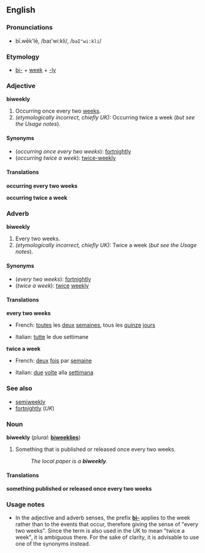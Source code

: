 ==English==

=== Pronunciations ===
*bī.wēk'lē, /baɪ'wiːkli/, /<tt>baI"wi:kli</tt>/

===Etymology===
*[[bi-]] + [[week]] + [[-ly]]

=== Adjective ===
'''biweekly'''

# Occurring once every two [[week]]s.
# ''(etymologically incorrect, chiefly UK):'' Occurring twice a week (''but see the Usage notes'').

====Synonyms====
*(''occurring once every two weeks''): [[fortnightly]]
*(''occurring twice a week''): [[twice-weekly]]<!--hyphenated; compare the adverb-->

====Translations====

'''occurring every two weeks'''
{{top}}
{{mid}}
{{bottom}}

'''occurring twice a week'''
{{top}}
{{mid}}
{{bottom}}

===Adverb===
'''biweekly'''

# Every two weeks.
# ''(etymologically incorrect, chiefly UK):'' Twice a week (''but see the Usage notes'').

====Synonyms====
*(''every two weeks''): [[fortnightly]]
*(''twice a week''): [[twice]] [[weekly]]<!--two words; compare the adjective-->

====Translations====

'''every two weeks'''
{{top}}
*French: [[toutes]] les [[deux]] [[semaine]]s, tous les [[quinze]] [[jour]]s
{{mid}}
*Italian: [[tutte]] le due settimane
{{bottom}}

'''twice a week'''
{{top}}
*French: [[deux]] [[fois]] par [[semaine]]
{{mid}}
*Italian: [[due]] [[volte]] alla [[settimana]]
{{bottom}}

=== See also ===
*[[semiweekly]]
*[[fortnightly]] (''UK'')

=== Noun ===
'''biweekly''' (''plural:'' '''[[biweeklies]]''')

# Something that is published or released once every two weeks.
#:''The local paper is a '''biweekly'''.''

====Translations====

'''something published or released once every two weeks'''
{{top}}
{{mid}}
{{bottom}}

===Usage notes===
*In the adjective and adverb senses, the prefix '''[[bi-]]''' applies to the week rather than to the events that occur, therefore giving the sense of "every two weeks".  Since the term is also used in the UK to mean "twice a week", it is ambiguous there.  For the sake of clarity, it is advisable to use one of the synonyms instead.
